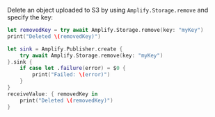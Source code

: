 Delete an object uploaded to S3 by using `Amplify.Storage.remove` and specify the key:

<BlockSwitcher>

<Block name="Async/Await">

```swift
let removedKey = try await Amplify.Storage.remove(key: "myKey")
print("Deleted \(removedKey)")
```

</Block>

<Block name="Combine">

```swift
let sink = Amplify.Publisher.create {
    try await Amplify.Storage.remove(key: "myKey")
}.sink {
    if case let .failure(error) = $0 {
        print("Failed: \(error)")
    }
}
receiveValue: { removedKey in
    print("Deleted \(removedKey)")
}
```

</Block>

</BlockSwitcher>
